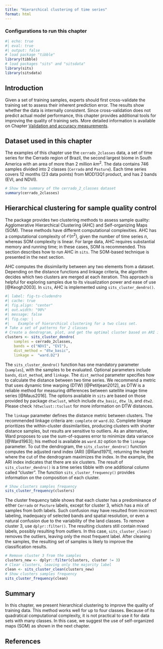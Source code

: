 ```yaml
---
title: "Hierarchical clustering of time series"
format: html
---
```


### Configurations to run this chapter{-}

```r
#| echo: true
#| eval: true
#| output: false
# load package "tibble"
library(tibble)
# load packages "sits" and "sitsdata"
library(sits)
library(sitsdata)
```



## Introduction

Given a set of training samples, experts should first cross-validate the training set to assess their inherent prediction error. The results show whether the data is internally consistent. Since cross-validation does not predict actual model performance, this chapter provides additional tools for improving the quality of training sets. More detailed information is available on Chapter [Validation and accuracy measurements](https://e-sensing.github.io/sitsbook/validation-and-accuracy-measurements.html).

## Dataset used in this chapter

The examples of this chapter use the `cerrado_2classes` data, a set of time series for the Cerrado region of Brazil, the second largest biome in South America with an area of more than 2 million $km^2$. The data contains 746 samples divided into 2 classes (`Cerrado` and `Pasture`). Each time series covers 12 months (23 data points) from MOD13Q1 product, and has 2 bands (EVI, and NDVI).

```r
# Show the summary of the cerrado_2_classes dataset
summary(cerrado_2classes)
```

## Hierarchical clustering for sample quality control

The package provides two clustering methods to assess sample quality: Agglomerative Hierarchical Clustering (AHC) and Self-organizing Maps (SOM). These methods have different computational complexities. AHC has a computational complexity of $\mathcal{O}(n^2)$, given the number of time series $n$, whereas SOM complexity is linear. For large data, AHC requires substantial memory and running time; in these cases, SOM is recommended. This section describes how to run AHC in `sits`. The SOM-based technique is presented in the next section.

AHC computes the dissimilarity between any two elements from a dataset. Depending on the distance functions and linkage criteria, the algorithm decides which two clusters are merged at each iteration. This approach is helpful for exploring samples due to its visualization power and ease of use [@Keogh2003]. In `sits`, AHC is implemented using `sits_cluster_dendro()`.

```r
#| label: fig-ts-cludendro
#| cache: true
#| fig.align: "center"
#| out.width: "90%"
#| message: false
#| fig.cap: | 
#|    Example of hierarchical clustering for a two class set.
# Take a set of patterns for 2 classes
# Create a dendrogram, plot, and get the optimal cluster based on ARI index
clusters <- sits_cluster_dendro(
    samples = cerrado_2classes, 
    bands = c("NDVI", "EVI"),
    dist_method = "dtw_basic",
    linkage =  "ward.D2")
```

The `sits_cluster_dendro()` function has one mandatory parameter (`samples`), with the samples to be evaluated. Optional parameters include `bands`, `dist_method`, and `linkage`. The `dist_method` parameter specifies how to calculate the distance between two time series. We recommend a metric that uses dynamic time warping (DTW) [@Petitjean2012], as DTW is a reliable method for measuring differences between satellite image time series [@Maus2016]. The options available in `sits` are based on those provided by package `dtwclust`, which include `dtw_basic`, `dtw_lb`, and `dtw2`. Please check `?dtwclust::tsclust` for more information on DTW distances.

The `linkage` parameter defines the distance metric between clusters. The recommended linkage criteria are: `complete` or `ward.D2`. Complete linkage prioritizes the within-cluster dissimilarities, producing clusters with shorter distance samples, but results are sensitive to outliers. As an alternative, Ward proposes to use the sum-of-squares error to minimize data variance [@Ward1963]; his method is available as `ward.D2` option to the `linkage` parameter.  To cut the dendrogram, the `sits_cluster_dendro()` function computes the adjusted rand index (ARI) [@Rand1971], returning the height where the cut of the dendrogram maximizes the index. In the example, the ARI index indicates that there are six clusters. The result of `sits_cluster_dendro()` is a time series tibble with one additional column called "cluster". The function `sits_cluster_frequency()` provides information on the composition of each cluster.

```r
# Show clusters samples frequency
sits_cluster_frequency(clusters)
```

The cluster frequency table shows that each cluster has a predominance of either `Cerrado` or `Pasture` labels, except for cluster 3, which has a mix of samples from both labels. Such confusion may have resulted from incorrect labeling, inadequacy of selected bands and spatial resolution, or even a natural confusion due to the variability of the land classes. To remove cluster 3, use `dplyr::filter()`. The resulting clusters still contain mixed labels, possibly resulting from outliers. In this case, `sits_cluster_clean()` removes the outliers, leaving only the most frequent label. After cleaning the samples, the resulting set of samples is likely to improve the classification results.

```r
# Remove cluster 3 from the samples
clusters_new <- dplyr::filter(clusters, cluster != 3)
# Clear clusters, leaving only the majority label
clean <- sits_cluster_clean(clusters_new)
# Show clusters samples frequency
sits_cluster_frequency(clean)
```

## Summary 

In this chapter, we present hierarchical clustering to improve the quality of training data. This method works well for up to four classes. Because of its quadratical computational complexity, it is not practical to use it for data sets with many classes. In this case, we suggest the use of self-organized maps (SOM) as shown in the next chapter.

## References{-}
